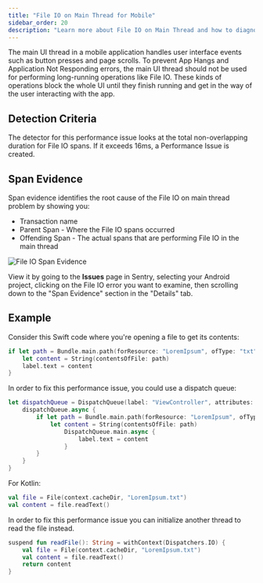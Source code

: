```yaml
---
title: "File IO on Main Thread for Mobile"
sidebar_order: 20
description: "Learn more about File IO on Main Thread and how to diagnose and fix these issues."
---
```


<Include name="early-adopter-note.mdx" />

The main UI thread in a mobile application handles user interface events such as button presses and page scrolls. To prevent App Hangs and Application Not Responding errors, the main UI thread should not be used for performing long-running operations like File IO. These kinds of operations block the whole UI until they finish running and get in the way of the user interacting with the app.

## Detection Criteria

The detector for this performance issue looks at the total non-overlapping duration for File IO spans. If it exceeds 16ms, a Performance Issue is created.

## Span Evidence

Span evidence identifies the root cause of the File IO on main thread problem by showing you: 

- Transaction name
- Parent Span - Where the File IO spans occurred 
- Offending Span - The actual spans that are performing File IO in the main thread

![File IO Span Evidence](file-io.png)

View it by going to the **Issues** page in Sentry, selecting your Android project, clicking on the File IO error you want to examine, then scrolling down to the "Span Evidence" section in the "Details" tab.
## Example

Consider this Swift code where you're opening a file to get its contents:

```swift
if let path = Bundle.main.path(forResource: "LoremIpsum", ofType: "txt") {
    let content = String(contentsOfFile: path)
    label.text = content
}
```

In order to fix this performance issue, you could use a dispatch queue:

```swift
let dispatchQueue = DispatchQueue(label: "ViewController", attributes: .concurrent) {
    dispatchQueue.async {
        if let path = Bundle.main.path(forResource: "LoremIpsum", ofType: "txt") {
            let content = String(contentsOfFile: path)
                DispatchQueue.main.async {
                    label.text = content
                }
        }
    }
}
```

For Kotlin:

```kotlin
val file = File(context.cacheDir, "LoremIpsum.txt")
val content = file.readText()
```

In order to fix this performance issue you can initialize another thread to read the file instead. 

```kotlin
suspend fun readFile(): String = withContext(Dispatchers.IO) {
    val file = File(context.cacheDir, "LoremIpsum.txt")
    val content = file.readText()
    return content
}
```
